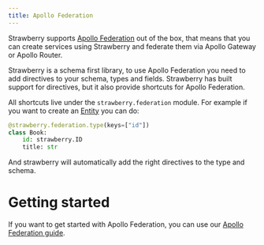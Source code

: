 ```yaml
---
title: Apollo Federation
---
```



Strawberry supports
[Apollo Federation](https://www.apollographql.com/docs/federation/) out of the
box, that means that you can create services using Strawberry and federate them
via Apollo Gateway or Apollo Router.

Strawberry is a schema first library, to use Apollo Federation you need to add
directives to your schema, types and fields. Strawberry has built support for
directives, but it also provide shortcuts for Apollo Federation.

All shortcuts live under the `strawberry.federation` module. For example if you
want to create an
[Entity](https://www.apollographql.com/docs/federation/entities) you can do:

```python
@strawberry.federation.type(keys=["id"])
class Book:
    id: strawberry.ID
    title: str
```

And strawberry will automatically add the right directives to the type and
schema.

# Getting started

If you want to get started with Apollo Federation, you can use our
[Apollo Federation guide](../guides/federation.md).
